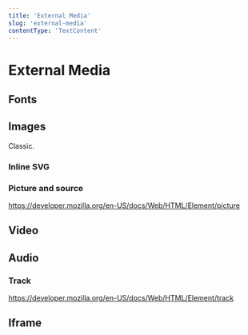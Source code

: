 ```yaml
---
title: 'External Media'
slug: 'external-media'
contentType: 'TextContent'
---
```


# External Media

## Fonts

## Images

Classic.

### Inline SVG

### Picture and source

https://developer.mozilla.org/en-US/docs/Web/HTML/Element/picture

## Video

## Audio

### Track

https://developer.mozilla.org/en-US/docs/Web/HTML/Element/track

## Iframe
